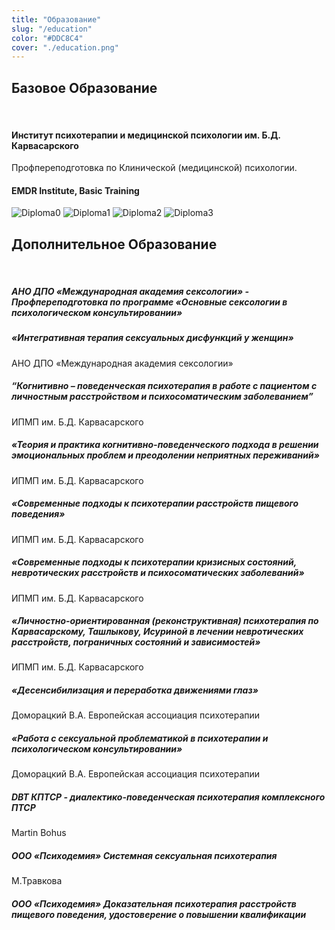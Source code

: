 ```yaml
---
title: "Образование"
slug: "/education"
color: "#DDC8C4"
cover: "./education.png"
---
```


## Базовое Образование

<br/>

#### Институт психотерапии и медицинской психологии им. Б.Д. Карвасарского
Профпереподготовка по Клинической (медицинской) психологии.

#### EMDR Institute, Basic Training

![Diploma0](../../../files/diploma.jpeg)
![Diploma1](../../../files/diploma1.jpeg)
![Diploma2](../../../files/diploma2.jpeg)
![Diploma3](../../../files/diploma3.jpeg)

## Дополнительное Образование

<br/>

##### АНО ДПО «Международная академия сексологии» - Профпереподготовка по программе «Основные сексологии в психологическом консультировании» 

##### «Интегративная терапия сексуальных дисфункций у женщин»
АНО ДПО «Международная академия сексологии»

##### “Когнитивно – поведенческая психотерапия в работе с пациентом с личностным расстройством и психосоматическим заболеванием”
ИПМП им. Б.Д. Карвасарского 

##### «Теория и практика когнитивно-поведенческого подхода в решении эмоциональных проблем и преодолении неприятных переживаний» 
ИПМП им. Б.Д. Карвасарского

##### «Современные подходы к психотерапии  расстройств пищевого поведения»
ИПМП им. Б.Д. Карвасарского 

##### «Современные подходы к психотерапии кризисных состояний, невротических расстройств и психосоматических заболеваний» 
ИПМП им. Б.Д. Карвасарского

##### «Личностно-ориентированная (реконструктивная) психотерапия по Карвасарскому, Ташлыкову, Исуриной в лечении невротических расстройств, пограничных состояний и зависимостей»
ИПМП им. Б.Д. Карвасарского

##### «Десенсибилизация и переработка движениями глаз»
Доморацкий В.А. Европейская ассоциация психотерапии 

##### «Работа с сексуальной проблематикой в психотерапии и психологическом консультировании»
Доморацкий В.А. Европейская ассоциация психотерапии

##### DBT КПТСР - диалектико-поведенческая психотерапия комплексного ПТСР
Martin Bohus

##### ООО «Психодемия» Системная сексуальная психотерапия 
М.Травкова

##### ООО «Психодемия» Доказательная психотерапия расстройств пищевого поведения, удостоверение о повышении квалификации 

